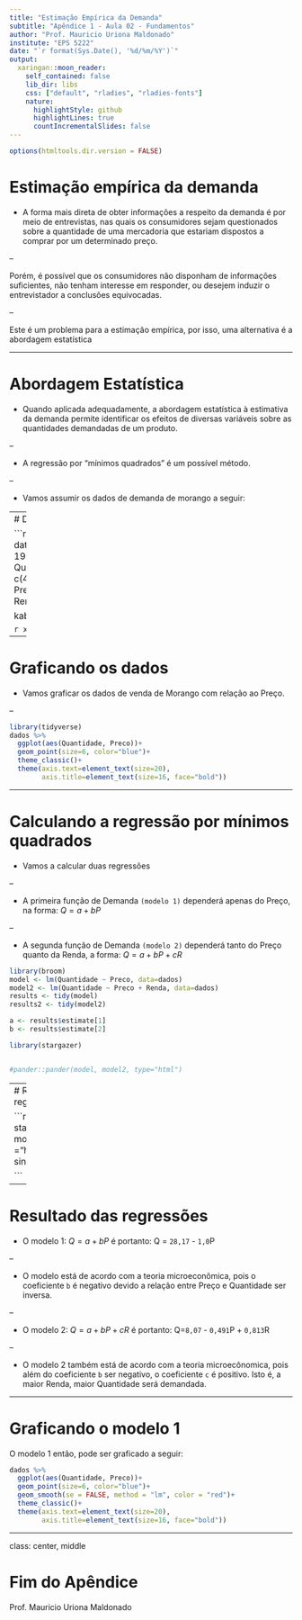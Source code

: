 ---
title: "Estimação Empírica da Demanda"
subtitle: "Apêndice 1 - Aula 02 - Fundamentos"
author: "Prof. Mauricio Uriona Maldonado"
institute: "EPS 5222"
date: "`r format(Sys.Date(), '%d/%m/%Y')`"
output:
  xaringan::moon_reader:
    self_contained: false
    lib_dir: libs
    css: ["default", "rladies", "rladies-fonts"]
    nature:
      highlightStyle: github
      highlightLines: true
      countIncrementalSlides: false
---


```{r setup, include=FALSE}
options(htmltools.dir.version = FALSE)
```


# Estimação empírica da demanda

- A forma mais direta de obter informações a respeito da demanda é por meio de entrevistas, nas quais os consumidores sejam questionados sobre a quantidade de uma mercadoria que estariam dispostos a comprar por um determinado preço.

--

Porém, é possível que os consumidores não disponham de informações suficientes, não tenham interesse em responder, ou desejem induzir o entrevistador a conclusões equivocadas.

--

Este é um problema para a estimação empírica, por isso, uma alternativa é a abordagem estatística


---

# Abordagem Estatística

- Quando aplicada adequadamente, a abordagem estatística à estimativa da demanda permite identificar os efeitos de diversas variáveis sobre as quantidades demandadas de um produto.

--

- A regressão por “mínimos quadrados” é um possível método.

--

- Vamos assumir os dados de demanda de morango a seguir:

---
# Dados do Morango

```{r, echo = FALSE}
library(knitr)
dados <- data.frame(Ano = c(1988, 1989, 1990, 1991, 1992, 1993,
                            1994, 1995, 1996),
                    Quantidade = c(4,7,8,13,16,15,19,20,22),
                    Preco=c(24,20,17,17,10,15,12,9,5),
                    Renda=c(10,10,10,17,17,17,20,20,20))

kable(dados)
```

```{r share-again, echo=FALSE}
xaringanExtra::use_share_again()
```

---

# Graficando os dados

- Vamos graficar os dados de venda de Morango com relação ao Preço.

--

```{r, echo=FALSE, warning= FALSE, message = FALSE, fig.width=8, fig.height=6}

library(tidyverse)
dados %>% 
  ggplot(aes(Quantidade, Preco))+
  geom_point(size=6, color="blue")+
  theme_classic()+
  theme(axis.text=element_text(size=20),
        axis.title=element_text(size=16, face="bold"))
```
---

# Calculando a regressão por mínimos quadrados

- Vamos a calcular duas regressões

--

- A primeira função de Demanda `(modelo 1)` dependerá apenas do Preço, na forma: $Q=a + bP$

--

- A segunda função de Demanda `(modelo 2)` dependerá tanto do Preço quanto da Renda, a forma: $Q=a + bP +cR$


```{r, echo = FALSE, message = FALSE}
library(broom)
model <- lm(Quantidade ~ Preco, data=dados)
model2 <- lm(Quantidade ~ Preco + Renda, data=dados)
results <- tidy(model)
results2 <- tidy(model2)

a <- results$estimate[1]
b <- results$estimate[2]

library(stargazer)


#pander::pander(model, model2, type="html")
```

---
# Resultado das regressões

```{r echo=FALSE, results='asis'}
stargazer(model, model2, type ="html", single.row=T)

```

---

# Resultado das regressões

- O modelo 1: $Q=a + bP$ é portanto: Q = `28,17` - `1,0`P

--

- O modelo está de acordo com a teoria microeconômica, pois o coeficiente `b` é negativo devido a relação entre Preço e Quantidade ser inversa.

--

- O modelo 2: $Q=a + bP +cR$ é portanto: Q=`8,07` - `0,491`P + `0,813`R

--

- O modelo 2 também está de acordo com a teoria microecônomica, pois além do coeficiente `b` ser negativo, o coeficiente `c` é positivo. Isto é, a maior Renda, maior Quantidade será demandada.

---

# Graficando o modelo 1

O modelo 1 então, pode ser graficado a seguir:


```{r echo = FALSE, message = FALSE, warning = FALSE, fig.width=8, fig.height=6}

dados %>% 
  ggplot(aes(Quantidade, Preco))+
  geom_point(size=6, color="blue")+
  geom_smooth(se = FALSE, method = "lm", color = "red")+
  theme_classic()+
  theme(axis.text=element_text(size=20),
        axis.title=element_text(size=16, face="bold"))
```


---

class: center, middle

# Fim do Apêndice

Prof. Mauricio Uriona Maldonado
